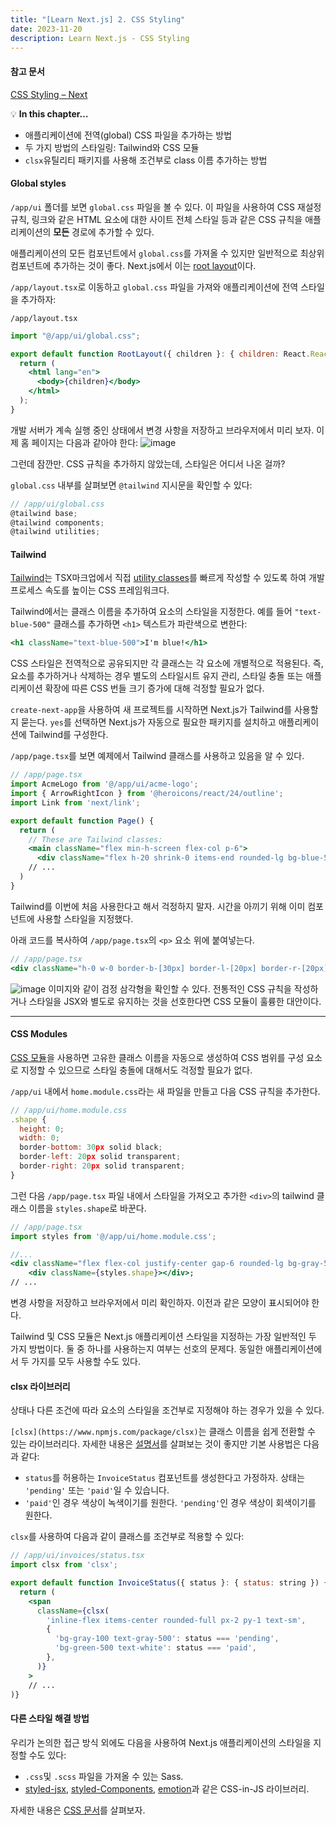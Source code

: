 ```yaml
---
title: "[Learn Next.js] 2. CSS Styling"
date: 2023-11-20
description: Learn Next.js - CSS Styling
---
```


#### 참고 문서

[CSS Styling – Next](https://nextjs.org/learn/dashboard-app/css-styling)

💡 **In this chapter…**

- 애플리케이션에 전역(global) CSS 파일을 추가하는 방법
- 두 가지 방법의 스타일링: Tailwind와 CSS 모듈
- `clsx`유틸리티 패키지를 사용해 조건부로 class 이름 추가하는 방법

#### Global styles

`/app/ui` 폴더를 보면 `global.css` 파일을 볼 수 있다. 이 파일을 사용하여 CSS 재설정 규칙, 링크와 같은 HTML 요소에 대한 사이트 전체 스타일 등과 같은 CSS 규칙을 애플리케이션의 **모든** 경로에 추가할 수 있다.

애플리케이션의 모든 컴포넌트에서 `global.css`를 가져올 수 있지만 일반적으로 최상위 컴포넌트에 추가하는 것이 좋다. Next.js에서 이는 [root layout](https://nextjs.org/docs/app/building-your-application/routing/pages-and-layouts#root-layout-required)이다.

`/app/layout.tsx`로 이동하고 `global.css` 파일을 가져와 애플리케이션에 전역 스타일을 추가하자:

`/app/layout.tsx`

```jsx
import "@/app/ui/global.css";

export default function RootLayout({ children }: { children: React.ReactNode }) {
  return (
    <html lang="en">
      <body>{children}</body>
    </html>
  );
}
```

개발 서버가 계속 실행 중인 상태에서 변경 사항을 저장하고 브라우저에서 미리 보자. 이제 홈 페이지는 다음과 같아야 한다:
![image](https://github.com/tamoimi/tami-dev-blog/assets/100749520/1473b6b9-a0ef-4714-9420-2f0939db9e95)

그런데 잠깐만. CSS 규칙을 추가하지 않았는데, 스타일은 어디서 나온 걸까?

`global.css` 내부를 살펴보면 `@tailwind` 지시문을 확인할 수 있다:

```jsx
// /app/ui/global.css
@tailwind base;
@tailwind components;
@tailwind utilities;
```

#### Tailwind

[Tailwind](https://tailwindcss.com/)는 TSX마크업에서 직접 [utility classes](https://tailwindcss.com/docs/utility-first)를 빠르게 작성할 수 있도록 하여 개발 프로세스 속도를 높이는 CSS 프레임워크다.

Tailwind에서는 클래스 이름을 추가하여 요소의 스타일을 지정한다. 예를 들어 `"text-blue-500"` 클래스를 추가하면 `<h1>` 텍스트가 파란색으로 변한다:

```jsx
<h1 className="text-blue-500">I'm blue!</h1>
```

CSS 스타일은 전역적으로 공유되지만 각 클래스는 각 요소에 개별적으로 적용된다. 즉, 요소를 추가하거나 삭제하는 경우 별도의 스타일시트 유지 관리, 스타일 충돌 또는 애플리케이션 확장에 따른 CSS 번들 크기 증가에 대해 걱정할 필요가 없다.

`create-next-app`을 사용하여 새 프로젝트를 시작하면 Next.js가 Tailwind를 사용할지 묻는다. `yes`를 선택하면 Next.js가 자동으로 필요한 패키지를 설치하고 애플리케이션에 Tailwind를 구성한다.

`/app/page.tsx`를 보면 예제에서 Tailwind 클래스를 사용하고 있음을 알 수 있다.

```jsx
// /app/page.tsx
import AcmeLogo from '@/app/ui/acme-logo';
import { ArrowRightIcon } from '@heroicons/react/24/outline';
import Link from 'next/link';

export default function Page() {
  return (
    // These are Tailwind classes:
    <main className="flex min-h-screen flex-col p-6">
      <div className="flex h-20 shrink-0 items-end rounded-lg bg-blue-500 p-4 md:h-52">
    // ...
  )
}
```

Tailwind를 이번에 처음 사용한다고 해서 걱정하지 말자. 시간을 아끼기 위해 이미 컴포넌트에 사용할 스타일을 지정했다.

아래 코드를 복사하여 `/app/page.tsx`의 `<p>` 요소 위에 붙여넣는다.

```jsx
// /app/page.tsx
<div className="h-0 w-0 border-b-[30px] border-l-[20px] border-r-[20px] border-b-black border-l-transparent border-r-transparent" />
```

![image](https://github.com/tamoimi/tami-dev-blog/assets/100749520/5cb9ebb1-7944-4f23-bac4-3585c75f30f9)
이미지와 같이 검정 삼각형을 확인할 수 있다. 전통적인 CSS 규칙을 작성하거나 스타일을 JSX와 별도로 유지하는 것을 선호한다면 CSS 모듈이 훌륭한 대안이다.

---

#### CSS Modules

[CSS 모듈](https://nextjs.org/docs/basic-features/built-in-css-support)을 사용하면 고유한 클래스 이름을 자동으로 생성하여 CSS 범위를 구성 요소로 지정할 수 있으므로 스타일 충돌에 대해서도 걱정할 필요가 없다.

`/app/ui` 내에서 `home.module.css`라는 새 파일을 만들고 다음 CSS 규칙을 추가한다.

```jsx
// /app/ui/home.module.css
.shape {
  height: 0;
  width: 0;
  border-bottom: 30px solid black;
  border-left: 20px solid transparent;
  border-right: 20px solid transparent;
}
```

그런 다음 `/app/page.tsx` 파일 내에서 스타일을 가져오고 추가한 `<div>`의 tailwind 클래스 이름을 `styles.shape`로 바꾼다.

```jsx
// /app/page.tsx
import styles from '@/app/ui/home.module.css';

//...
<div className="flex flex-col justify-center gap-6 rounded-lg bg-gray-50 px-6 py-10 md:w-2/5 md:px-20">
    <div className={styles.shape}></div>;
// ...
```

변경 사항을 저장하고 브라우저에서 미리 확인하자. 이전과 같은 모양이 표시되어야 한다.

Tailwind 및 CSS 모듈은 Next.js 애플리케이션 스타일을 지정하는 가장 일반적인 두 가지 방법이다. 둘 중 하나를 사용하는지 여부는 선호의 문제다. 동일한 애플리케이션에서 두 가지를 모두 사용할 수도 있다.

#### clsx 라이브러리

상태나 다른 조건에 따라 요소의 스타일을 조건부로 지정해야 하는 경우가 있을 수 있다.

`[clsx](https://www.npmjs.com/package/clsx)`는 클래스 이름을 쉽게 전환할 수 있는 라이브러리다. 자세한 내용은 [설명서](https://github.com/lukeed/clsx)를 살펴보는 것이 좋지만 기본 사용법은 다음과 같다:

- `status`를 허용하는 `InvoiceStatus` 컴포넌트를 생성한다고 가정하자. 상태는 `'pending'` 또는 `'paid'`일 수 있습니다.
- `'paid'`인 경우 색상이 녹색이기를 원한다. `'pending'`인 경우 색상이 회색이기를 원한다.

`clsx`를 사용하여 다음과 같이 클래스를 조건부로 적용할 수 있다:

```jsx
// /app/ui/invoices/status.tsx
import clsx from 'clsx';

export default function InvoiceStatus({ status }: { status: string }) {
  return (
    <span
      className={clsx(
        'inline-flex items-center rounded-full px-2 py-1 text-sm',
        {
          'bg-gray-100 text-gray-500': status === 'pending',
          'bg-green-500 text-white': status === 'paid',
        },
      )}
    >
    // ...
)}
```

#### 다른 스타일 해결 방법

우리가 논의한 접근 방식 외에도 다음을 사용하여 Next.js 애플리케이션의 스타일을 지정할 수도 있다:

- `.css`및 `.scss` 파일을 가져올 수 있는 Sass.
- [styled-jsx](https://github.com/vercel/styled-jsx), [styled-Components](https://github.com/vercel/next.js/tree/canary/examples/with-styled-components), [emotion](https://github.com/vercel/next.js/tree/canary/examples/with-emotion)과 같은 CSS-in-JS 라이브러리.

자세한 내용은 [CSS 문서](https://nextjs.org/docs/app/building-your-application/styling)를 살펴보자.
